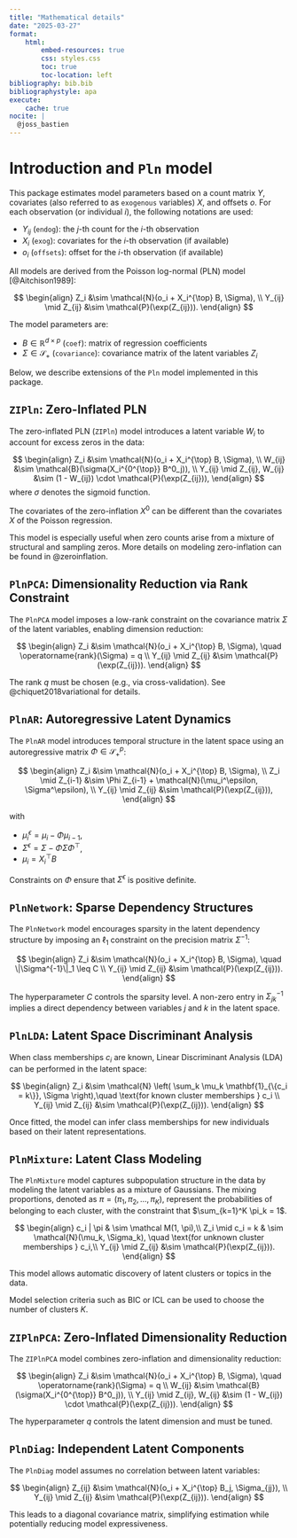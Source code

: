 ```yaml
---
title: "Mathematical details"
date: "2025-03-27"
format:
    html:
        embed-resources: true
        css: styles.css
        toc: true
        toc-location: left
bibliography: bib.bib
bibliographystyle: apa
execute:
    cache: true
nocite: |
  @joss_bastien
---
```



# Introduction and `Pln` model

This package estimates model parameters based on a count matrix $Y$, covariates (also referred to as `exogenous` variables) $X$, and offsets $o$. For each observation (or individual $i$), the following notations are used:

- $Y_{ij}$ (`endog`): the $j$-th count for the $i$-th observation
- $X_i$ (`exog`): covariates for the $i$-th observation (if available)
- $o_i$ (`offsets`): offset for the $i$-th observation (if available)

All models are derived from the Poisson log-normal (PLN) model [@Aitchison1989]:

$$
\begin{align}
Z_i &\sim \mathcal{N}(o_i + X_i^{\top} B, \Sigma), \\
Y_{ij} \mid Z_{ij} &\sim \mathcal{P}(\exp(Z_{ij})).
\end{align}
$$

The model parameters are:

- $B \in \mathbb{R}^{d \times p}$ (`coef`): matrix of regression coefficients
- $\Sigma \in \mathcal{S}_{+}$ (`covariance`): covariance matrix of the latent variables $Z_i$

Below, we describe extensions of the `Pln` model implemented in this package.

## `ZIPln`: Zero-Inflated PLN

The zero-inflated PLN (`ZIPln`) model introduces a latent variable $W_i$ to account for excess zeros in the data:

$$
\begin{align}
Z_i &\sim \mathcal{N}(o_i + X_i^{\top} B, \Sigma), \\
W_{ij} &\sim \mathcal{B}(\sigma(X_i^{0^{\top}} B^0_j)), \\
Y_{ij} \mid Z_{ij}, W_{ij} &\sim (1 - W_{ij}) \cdot \mathcal{P}(\exp(Z_{ij})),
\end{align}
$$
where $\sigma$ denotes the sigmoid function.

The covariates of the zero-inflation $X^0$ can be different than the covariates
$X$ of the Poisson regression.

This model is especially useful when zero counts arise from a mixture of
structural and sampling zeros. More details on modeling zero-inflation can be
found in @zeroinflation.

## `PlnPCA`: Dimensionality Reduction via Rank Constraint

The `PlnPCA` model imposes a low-rank constraint on the covariance matrix $\Sigma$ of the latent variables, enabling dimension reduction:

$$
\begin{align}
Z_i &\sim \mathcal{N}(o_i + X_i^{\top} B, \Sigma), \quad \operatorname{rank}(\Sigma) = q \\
Y_{ij} \mid Z_{ij} &\sim \mathcal{P}(\exp(Z_{ij})).
\end{align}
$$

The rank $q$ must be chosen (e.g., via cross-validation). See @chiquet2018variational for details.

## `PlnAR`: Autoregressive Latent Dynamics

The `PlnAR` model introduces temporal structure in the latent space using an autoregressive matrix $\Phi \in \mathcal{S}_+^{p}$:

$$
\begin{align}
Z_i &\sim \mathcal{N}(o_i + X_i^{\top} B, \Sigma), \\
Z_i \mid Z_{i-1} &\sim \Phi Z_{i-1} + \mathcal{N}(\mu_i^\epsilon, \Sigma^\epsilon), \\
Y_{ij} \mid Z_{ij} &\sim \mathcal{P}(\exp(Z_{ij})),
\end{align}
$$

with

- $\mu_i^\epsilon = \mu_i - \Phi \mu_{i-1}$,
- $\Sigma^\epsilon = \Sigma - \Phi \Sigma \Phi^\top$,
- $\mu_i = X_i^{\top} B$

Constraints on $\Phi$ ensure that $\Sigma^\epsilon$ is positive definite.


## `PlnNetwork`: Sparse Dependency Structures

The `PlnNetwork` model encourages sparsity in the latent dependency structure by imposing an $\ell_1$ constraint on the precision matrix $\Sigma^{-1}$:

$$
\begin{align}
Z_i &\sim \mathcal{N}(o_i + X_i^{\top} B, \Sigma), \quad \|\Sigma^{-1}\|_1 \leq C \\
Y_{ij} \mid Z_{ij} &\sim \mathcal{P}(\exp(Z_{ij})).
\end{align}
$$

The hyperparameter $C$ controls the sparsity level. A non-zero entry in $\Sigma^{-1}_{jk}$ implies a direct dependency between variables $j$ and $k$ in the latent space.

## `PlnLDA`: Latent Space Discriminant Analysis

When class memberships $c_i$ are known, Linear Discriminant Analysis (LDA) can be performed in the latent space:

$$
\begin{align}
Z_i &\sim \mathcal{N} \left( \sum_k \mu_k \mathbf{1}_{\{c_i = k\}}, \Sigma \right),\quad \text{for known cluster memberships } c_i \\
Y_{ij} \mid Z_{ij} &\sim \mathcal{P}(\exp(Z_{ij})).
\end{align}
$$

Once fitted, the model can infer class memberships for new individuals based on their latent representations.

## `PlnMixture`: Latent Class Modeling

The `PlnMixture` model captures subpopulation structure in the data by modeling
the latent variables as a mixture of Gaussians. The mixing proportions, denoted
as $\pi = (\pi_1, \pi_2, \dots, \pi_K)$, represent the probabilities of
belonging to each cluster, with the constraint that $\sum_{k=1}^K \pi_k = 1$.

$$
\begin{align}
c_i | \pi & \sim \mathcal M(1, \pi),\\
Z_i \mid c_i = k & \sim \mathcal{N}(\mu_k, \Sigma_k), \quad \text{for unknown cluster memberships } c_i,\\
Y_{ij} \mid Z_{ij} &\sim \mathcal{P}(\exp(Z_{ij})).
\end{align}
$$

This model allows automatic discovery of latent clusters or topics in the data.

Model selection criteria such as BIC or ICL can be used to choose the number of
clusters $K$.

## `ZIPlnPCA`: Zero-Inflated Dimensionality Reduction

The `ZIPlnPCA` model combines zero-inflation and dimensionality reduction:

$$
\begin{align}
Z_i &\sim \mathcal{N}(o_i + X_i^{\top} B, \Sigma), \quad \operatorname{rank}(\Sigma) = q \\
W_{ij} &\sim \mathcal{B}(\sigma(X_i^{0^{\top}} B^0_j)), \\
Y_{ij} \mid Z_{ij}, W_{ij} &\sim (1 - W_{ij}) \cdot \mathcal{P}(\exp(Z_{ij})).
\end{align}
$$

The hyperparameter $q$ controls the latent dimension and must be tuned.

## `PlnDiag`: Independent Latent Components

The `PlnDiag` model assumes no correlation between latent variables:

$$
\begin{align}
Z_{ij} &\sim \mathcal{N}(o_i + X_i^{\top} B_j, \Sigma_{jj}), \\
Y_{ij} \mid Z_{ij} &\sim \mathcal{P}(\exp(Z_{ij})).
\end{align}
$$

This leads to a diagonal covariance matrix, simplifying estimation while potentially reducing model expressiveness.
